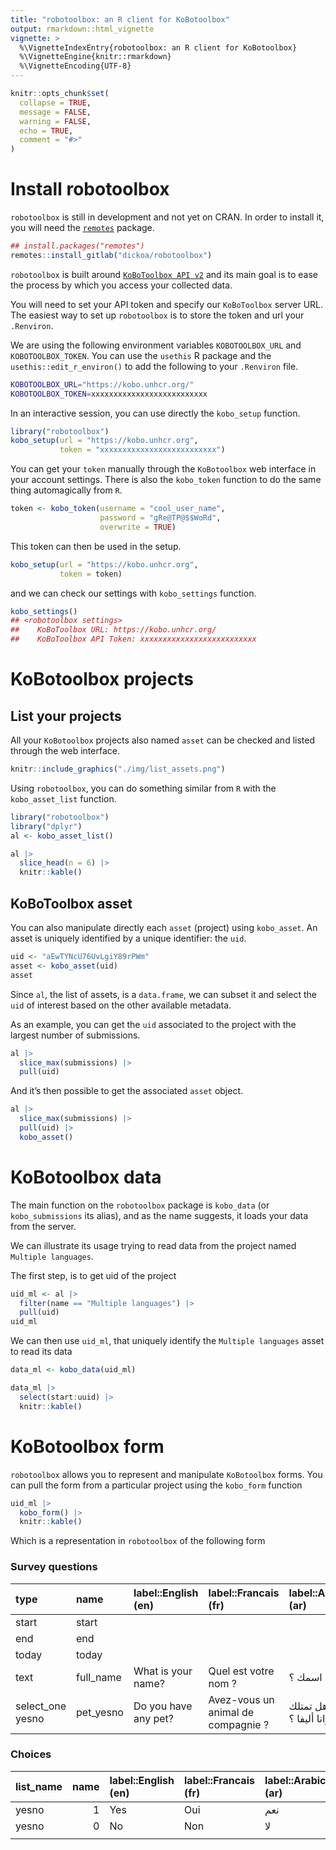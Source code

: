 ```yaml
---
title: "robotoolbox: an R client for KoBotoolbox"
output: rmarkdown::html_vignette
vignette: >
  %\VignetteIndexEntry{robotoolbox: an R client for KoBotoolbox}
  %\VignetteEngine{knitr::rmarkdown}
  %\VignetteEncoding{UTF-8}
---
```


```r
knitr::opts_chunk$set(
  collapse = TRUE,
  message = FALSE,
  warning = FALSE,
  echo = TRUE,
  comment = "#>"
)

```


# Install robotoolbox

`robotoolbox` is still in development and not yet on CRAN. In order to install it, you will need the [`remotes`](https://github.com/r-lib/remotes) package.


```r
## install.packages("remotes")
remotes::install_gitlab("dickoa/robotoolbox")
```

`robotoolbox` is built around [`KoBoToolbox API v2`](https://support.kobotoolbox.org/api.html) and its main goal is to ease the process by which you access your collected data.

You will need to set your API token and specify our `KoBoToolbox` server URL. The easiest way to set up `robotoolbox` is to store the token and url your `.Renviron`.

We are using the following environment variables `KOBOTOOLBOX_URL` and `KOBOTOOLBOX_TOKEN`. You can use the `usethis` R package and the `usethis::edit_r_environ()` to add the following to your `.Renviron` file.


```bash
KOBOTOOLBOX_URL="https://kobo.unhcr.org/"
KOBOTOOLBOX_TOKEN=xxxxxxxxxxxxxxxxxxxxxxxxxx
```

In an interactive session, you can use directly the `kobo_setup` function.

```r
library("robotoolbox")
kobo_setup(url = "https://kobo.unhcr.org",
           token = "xxxxxxxxxxxxxxxxxxxxxxxxxx")
```

You can get your `token` manually through the `KoBotoolbox` web interface in your account settings. There is also the `kobo_token` function to do the same thing automagically from `R`.

```r
token <- kobo_token(username = "cool_user_name",
                    password = "gRe@TP@$$WoRd",
                    overwrite = TRUE)
```

This token can then be used in the setup.

```r
kobo_setup(url = "https://kobo.unhcr.org",
           token = token)
```

and we can check our settings with `kobo_settings` function.

```r
kobo_settings()
## <robotoolbox settings>
##    KoBoToolbox URL: https://kobo.unhcr.org/
##    KoBoToolbox API Token: xxxxxxxxxxxxxxxxxxxxxxxxxx
```

# KoBotoolbox projects

## List your projects

All your `KoBotoolbox` projects also named `asset` can be checked and listed through the web interface.


```r
knitr::include_graphics("./img/list_assets.png")
```

Using `robotoolbox`, you can do something similar from `R` with the `kobo_asset_list` function.


```r
library("robotoolbox")
library("dplyr")
al <- kobo_asset_list()

al |>
  slice_head(n = 6) |>
  knitr::kable()
```

## KoBoToolbox asset

You can also manipulate directly each `asset` (project) using `kobo_asset`. An asset is uniquely identified by a unique identifier: the `uid`.

```r
uid <- "aEwTYNcU76UvLgiY89rPWm"
asset <- kobo_asset(uid)
asset
```

Since `al`, the list of assets, is a `data.frame`, we can subset it and select the `uid` of interest based on the other available metadata.

As an example, you can get the `uid` associated to the project with the largest number of submissions.

```r
al |>
  slice_max(submissions) |>
  pull(uid)
```

And it's then possible to get the associated `asset` object.


```r
al |>
  slice_max(submissions) |>
  pull(uid) |>
  kobo_asset()
```

# KoBotoolbox data

The main function on the `robotoolbox` package is `kobo_data` (or `kobo_submissions` its alias), and as the name suggests, it loads your data from the server.

We can illustrate its usage trying to read data from the project named `Multiple languages`.

The first step, is to get uid of the project

```r
uid_ml <- al |>
  filter(name == "Multiple languages") |>
  pull(uid)
uid_ml
```

We can then use `uid_ml`, that uniquely identify the `Multiple languages` asset to read its data


```r
data_ml <- kobo_data(uid_ml)

data_ml |>
  select(start:uuid) |>
  knitr::kable()
```

# KoBotoolbox form

`robotoolbox` allows you to represent and manipulate `KoBotoolbox` forms. You can pull the form from a particular project using the `kobo_form` function

```r
uid_ml |>
  kobo_form() |>
  knitr::kable()
```

Which is a representation in `robotoolbox` of the following form


### Survey questions

| type             | name      | label::English (en)  | label::Francais (fr)               | label::Arabic (ar) |
|:-----------------|:----------|:---------------------|:-----------------------------------|:-------------------|
| start            | start     |                      |                                    |                    |
| end              | end       |                      |                                    |                    |
| today            | today     |                      |                                    |                    |
| text             | full_name | What is your name?   | Quel est votre nom ?               | ما اسمك ؟          |
| select_one yesno | pet_yesno | Do you have any pet? | Avez-vous un animal de compagnie ? | هل تمتلك حيوانا أليفا ؟ |


### Choices

| list_name | name | label::English (en) | label::Francais (fr) | label::Arabic (ar) |
|:----------|-----:|:--------------------|:---------------------|:-------------------|
| yesno     |    1 | Yes                 | Oui                  | نعم                |
| yesno     |    0 | No                  | Non                  | لا                 |
|           |      |                     |                      |                    |
